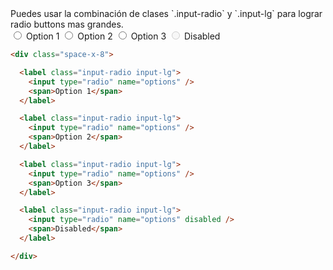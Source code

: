 
<DemoCard title="Radio buttons grandes">

<DemoCardDescription>
Puedes usar la combinación de clases `.input-radio` y `.input-lg` para lograr radio buttons mas grandes.
</DemoCardDescription>

<div className="grid gap-x-8 gap-y-5 grid-cols-2 md:flex">
	<label className="input-radio input-lg">
		<input type="radio" name="options-2" />
		<span>Option 1</span>
	</label>
	<label className="input-radio input-lg">
		<input type="radio" name="options-2" />
		<span>Option 2</span>
	</label>
	<label className="input-radio input-lg">
		<input type="radio" name="options-2" />
		<span>Option 3</span>
	</label>
	<label className="input-radio input-lg">
		<input type="radio" name="options-2" disabled />
		<span>Disabled</span>
	</label>
</div>

```html
<div class="space-x-8">

  <label class="input-radio input-lg">
    <input type="radio" name="options" />
    <span>Option 1</span>
  </label>

  <label class="input-radio input-lg">
    <input type="radio" name="options" />
    <span>Option 2</span>
  </label>

  <label class="input-radio input-lg">
    <input type="radio" name="options" />
    <span>Option 3</span>
  </label>

  <label class="input-radio input-lg">
    <input type="radio" name="options" disabled />
    <span>Disabled</span>
  </label>

</div>
```
</DemoCard>